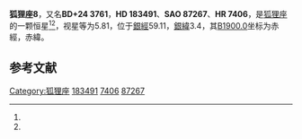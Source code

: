 {{Starbox begin
| name = 狐狸座8
}}
{{Starbox observe
| epoch = [[J2000.0|J2000.0]]
| constell = [[狐狸座|狐狸座]]<ref name=SIMBAD>{{cite web
 | url=http://simbad.u-strasbg.fr/simbad/sim-id?Ident=HR+7406
 | title =Pulsating variable Star
 | publisher=Centre de Données astronomiques de Strasbourg
 | work=SIMBAD
 | accessdate=2012-07-13}}</ref><ref name=DATA>{{cite web
 | url=http://vizier.u-strasbg.fr/viz-bin/VizieR-5?-out.add=.&-source=5050&-corr=PK=HR&-out.max=9999&HR=7406
 | title =VizieR Detailed Page
 | accessdate=2012-07-13}}</ref>
| 星官 = 
| ra = {{RA|19|28|57}}<ref name=SIMBAD /><ref name=DATA />
| dec = {{DEC|+24|46|7}}<ref name=SIMBAD /><ref name=DATA />
| appmag_v = 5.81<ref name=SIMBAD /><ref name=DATA />
}}
{{Starbox character
| class = K0III<ref name=SIMBAD /><ref name=DATA />
| b-v = 1.03<ref name=SIMBAD /><ref name=DATA />
| u-b = 0.87<ref name=SIMBAD /><ref name=DATA />
| r-i = <ref name=SIMBAD /><ref name=DATA />
| variable = 
}}
{{Starbox astrometry
| radial_v = 0.87
| prop_mo_ra = -27
| parallax = 0.004
| p_error = 
}}
{{Starbox catalog
| names =BD+24 3761，[[SAO星表|SAO]] 87267，[[HD星表|HD]] 183491，[[HR星表|HR]] 7406}}
{{Starbox reference |Simbad=HR+7406}}
{{Starbox end}}

'''狐狸座8'''，又名'''BD+24 3761'''，'''HD 183491'''、'''SAO 87267'''、'''HR 7406'''，是[[狐狸座|狐狸座]]的一颗恒星<ref name=SIMBAD /><ref name=DATA />，视星等为5.81，位于[[銀道座標系|銀經]]59.11，[[銀道座標系|銀緯]]3.4，其[[B1900.0|B1900.0]]坐标为赤經{{RA|19|24|46.6}}，赤緯{{DEC|+24|3.4|44}}。

== 参考文献 ==
{{reflist}}

{{狐狸座恒星}}

[[Category:狐狸座|Category:狐狸座]]
[[Category:HD和HDE天體|183491]]
[[Category:HR天體|7406]]
[[Category:SAO天體|87267]]